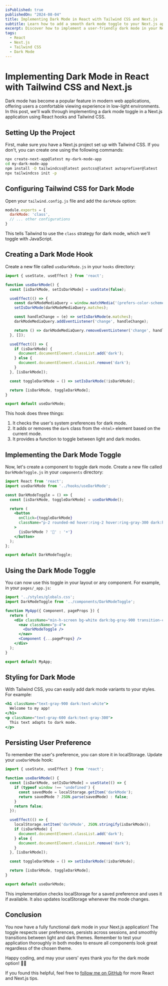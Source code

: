 ```yaml
---
isPublished: true
publishedOn: "2024-08-04"
title: Implementing Dark Mode in React with Tailwind CSS and Next.js
subtitle: Learn how to add a smooth dark mode toggle to your Next.js app using React hooks and Tailwind CSS.
excerpt: Discover how to implement a user-friendly dark mode in your Next.js application using React hooks and Tailwind CSS, with persistent user preferences.
tags:
  - React
  - Next.js
  - Tailwind CSS
  - Dark Mode
---
```


# Implementing Dark Mode in React with Tailwind CSS and Next.js

Dark mode has become a popular feature in modern web applications, offering users a comfortable viewing experience in low-light environments. In this post, we'll walk through implementing a dark mode toggle in a Next.js application using React hooks and Tailwind CSS.

## Setting Up the Project

First, make sure you have a Next.js project set up with Tailwind CSS. If you don't, you can create one using the following commands:

```bash
npx create-next-app@latest my-dark-mode-app
cd my-dark-mode-app
npm install -D tailwindcss@latest postcss@latest autoprefixer@latest
npx tailwindcss init -p
```

## Configuring Tailwind CSS for Dark Mode

Open your `tailwind.config.js` file and add the `darkMode` option:

```javascript
module.exports = {
  darkMode: 'class',
  // ... other configurations
}
```

This tells Tailwind to use the `class` strategy for dark mode, which we'll toggle with JavaScript.

## Creating a Dark Mode Hook

Create a new file called `useDarkMode.js` in your `hooks` directory:

```javascript
import { useState, useEffect } from 'react';

function useDarkMode() {
  const [isDarkMode, setIsDarkMode] = useState(false);

  useEffect(() => {
    const darkModeMediaQuery = window.matchMedia('(prefers-color-scheme: dark)');
    setIsDarkMode(darkModeMediaQuery.matches);

    const handleChange = (e) => setIsDarkMode(e.matches);
    darkModeMediaQuery.addEventListener('change', handleChange);

    return () => darkModeMediaQuery.removeEventListener('change', handleChange);
  }, []);

  useEffect(() => {
    if (isDarkMode) {
      document.documentElement.classList.add('dark');
    } else {
      document.documentElement.classList.remove('dark');
    }
  }, [isDarkMode]);

  const toggleDarkMode = () => setIsDarkMode(!isDarkMode);

  return [isDarkMode, toggleDarkMode];
}

export default useDarkMode;
```

This hook does three things:
1. It checks the user's system preferences for dark mode.
2. It adds or removes the `dark` class from the `<html>` element based on the current mode.
3. It provides a function to toggle between light and dark modes.

## Implementing the Dark Mode Toggle

Now, let's create a component to toggle dark mode. Create a new file called `DarkModeToggle.js` in your `components` directory:

```jsx
import React from 'react';
import useDarkMode from '../hooks/useDarkMode';

const DarkModeToggle = () => {
  const [isDarkMode, toggleDarkMode] = useDarkMode();

  return (
    <button
      onClick={toggleDarkMode}
      className="p-2 rounded-md hover:ring-2 hover:ring-gray-300 dark:hover:ring-gray-700"
    >
      {isDarkMode ? '🌙' : '☀️'}
    </button>
  );
};

export default DarkModeToggle;
```

## Using the Dark Mode Toggle

You can now use this toggle in your layout or any component. For example, in your `pages/_app.js`:

```jsx
import '../styles/globals.css';
import DarkModeToggle from '../components/DarkModeToggle';

function MyApp({ Component, pageProps }) {
  return (
    <div className="min-h-screen bg-white dark:bg-gray-900 transition-colors duration-300">
      <nav className="p-4">
        <DarkModeToggle />
      </nav>
      <Component {...pageProps} />
    </div>
  );
}

export default MyApp;
```

## Styling for Dark Mode

With Tailwind CSS, you can easily add dark mode variants to your styles. For example:

```jsx
<h1 className="text-gray-900 dark:text-white">
  Welcome to my app!
</h1>
<p className="text-gray-600 dark:text-gray-300">
  This text adapts to dark mode.
</p>
```

## Persisting User Preference

To remember the user's preference, you can store it in localStorage. Update your `useDarkMode` hook:

```javascript
import { useState, useEffect } from 'react';

function useDarkMode() {
  const [isDarkMode, setIsDarkMode] = useState(() => {
    if (typeof window !== 'undefined') {
      const savedMode = localStorage.getItem('darkMode');
      return savedMode ? JSON.parse(savedMode) : false;
    }
    return false;
  });

  useEffect(() => {
    localStorage.setItem('darkMode', JSON.stringify(isDarkMode));
    if (isDarkMode) {
      document.documentElement.classList.add('dark');
    } else {
      document.documentElement.classList.remove('dark');
    }
  }, [isDarkMode]);

  const toggleDarkMode = () => setIsDarkMode(!isDarkMode);

  return [isDarkMode, toggleDarkMode];
}

export default useDarkMode;
```

This implementation checks localStorage for a saved preference and uses it if available. It also updates localStorage whenever the mode changes.

## Conclusion

You now have a fully functional dark mode in your Next.js application! The toggle respects user preferences, persists across sessions, and smoothly transitions between light and dark themes. Remember to test your application thoroughly in both modes to ensure all components look great regardless of the chosen theme.

Happy coding, and may your users' eyes thank you for the dark mode option! 🌙✨

If you found this helpful, feel free to [follow me on GitHub](https://github.com/yourusername) for more React and Next.js tips.
